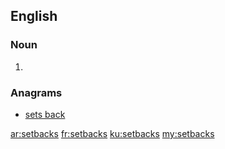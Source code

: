 ==English==

===Noun===
{{head|en}}

# {{plural of|setback}}

===Anagrams===
* [[sets back#English|sets back]]

[[ar:setbacks]]
[[fr:setbacks]]
[[ku:setbacks]]
[[my:setbacks]]